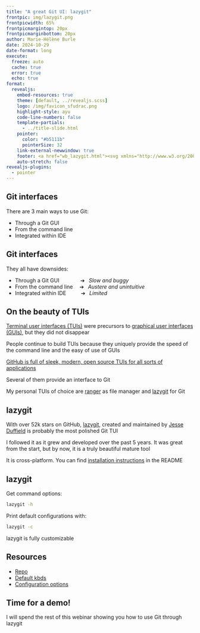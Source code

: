```yaml
---
title: "A great Git UI: lazygit"
frontpic: img/lazygit.png
frontpicwidth: 65%
frontpicmargintop: 20px
frontpicmarginbottom: 20px
author: Marie-Hélène Burle
date: 2024-10-29
date-format: long
execute:
  freeze: auto
  cache: true
  error: true
  echo: true
format:
  revealjs:
    embed-resources: true
    theme: [default, ../revealjs.scss]
    logo: /img/favicon_sfudrac.png
    highlight-style: ayu
    code-line-numbers: false
    template-partials:
      - ../title-slide.html
    pointer:
      color: "#b5111b"
      pointerSize: 32
    link-external-newwindow: true
    footer: <a href="wb_lazygit.html"><svg xmlns="http://www.w3.org/2000/svg" width="16" height="16" fill="rgb(153, 153, 153)" class="bi bi-arrow-90deg-up" viewBox="0 0 16 16"><path fill-rule="evenodd" d="M4.854 1.146a.5.5 0 0 0-.708 0l-4 4a.5.5 0 1 0 .708.708L4 2.707V12.5A2.5 2.5 0 0 0 6.5 15h8a.5.5 0 0 0 0-1h-8A1.5 1.5 0 0 1 5 12.5V2.707l3.146 3.147a.5.5 0 1 0 .708-.708l-4-4z"/></svg>&nbsp;Back to webinar page</a>
    auto-stretch: false
revealjs-plugins:
  - pointer
---
```


## Git interfaces {.center}

There are 3 main ways to use Git:

- Through a Git GUI
- From the command line
- Integrated within IDE

## Git interfaces {.center}

They all have downsides:

- Through a Git GUI &emsp;&emsp;&emsp;&ensp;&nbsp;➔ &ensp;*Slow and buggy*
- From the command line &ensp;&ensp;➔ &ensp;*Austere and unintuitive*
- Integrated within IDE &emsp;&emsp;&nbsp;&nbsp;➔ &ensp;*Limited*

## On the beauty of TUIs {.center}

[Terminal user interfaces (TUIs)](https://en.wikipedia.org/wiki/Text-based_user_interface) were precursors to [graphical user interfaces (GUIs)](https://en.wikipedia.org/wiki/Graphical_user_interface), but they did not disappear

People continue to build TUIs because they uniquely provide the speed of the command line and the easy of use of GUIs

[GitHub is full of sleek, modern, open source TUIs for all sorts of applications](https://github.com/rothgar/awesome-tuis)

Several of them provide an interface to Git

My personal TUIs of choice are [ranger](https://github.com/ranger/ranger) as file manager and [lazygit](https://github.com/jesseduffield/lazygit) for Git

## lazygit {.center}

With over 52k stars on GitHub, [lazygit](https://github.com/jesseduffield/lazygit), created and maintained by [Jesse Duffield](https://github.com/jesseduffield) is probably the most polished Git TUI

I followed it as it grew and developed over the past 5 years. It was great from the start, but by now, it is a truly beautiful mature tool

It is cross-platform. You can find [installation instructions](https://github.com/jesseduffield/lazygit?tab=readme-ov-file#installation) in the README

## lazygit {.center}

Get command options:

```.bash
lazygit -h
```

Print default configurations with:

```.bash
lazygit -c
```

:::{.note}

lazygit is fully customizable

:::

## Resources {.center}

- [Repo](https://github.com/jesseduffield/lazygit)
- [Default kbds](https://github.com/jesseduffield/lazygit/blob/master/docs/keybindings/Keybindings_en.md)
- [Configuration options](https://github.com/jesseduffield/lazygit/blob/v0.44.1/docs/Config.md)

## Time for a demo! {.center}

I will spend the rest of this webinar showing you how to use Git through lazygit
